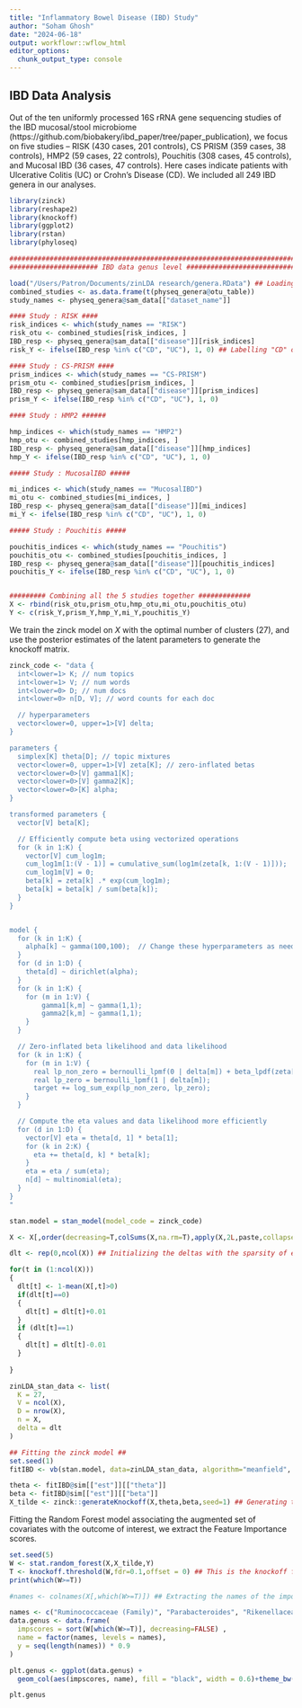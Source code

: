 ```yaml
---
title: "Inflammatory Bowel Disease (IBD) Study"
author: "Soham Ghosh"
date: "2024-06-18"
output: workflowr::wflow_html
editor_options:
  chunk_output_type: console
---
```


## IBD Data Analysis 

Out of the ten uniformly processed 16S rRNA gene sequencing studies of the IBD mucosal/stool microbiome (https://github.com/biobakery/ibd_paper/tree/paper_publication), we focus on five studies -- RISK (430 cases, 201 controls), CS PRISM (359 cases, 38 controls), HMP2 (59 cases, 22 controls), Pouchitis (308 cases, 45 controls), and Mucosal IBD (36 cases, 47 controls). Here cases indicate patients with Ulcerative Colitis (UC) or Crohn’s Disease (CD). We included all $249$ IBD genera in our analyses.

```r
library(zinck)
library(reshape2)
library(knockoff)
library(ggplot2)
library(rstan)
library(phyloseq)

################################################################################
###################### IBD data genus level ####################################

load("/Users/Patron/Documents/zinLDA research/genera.RData") ## Loading the meta IBD studies
combined_studies <- as.data.frame(t(physeq_genera@otu_table))
study_names <- physeq_genera@sam_data[["dataset_name"]]

#### Study : RISK ####
risk_indices <- which(study_names == "RISK")
risk_otu <- combined_studies[risk_indices, ]
IBD_resp <- physeq_genera@sam_data[["disease"]][risk_indices]
risk_Y <- ifelse(IBD_resp %in% c("CD", "UC"), 1, 0) ## Labelling "CD" or "UC" as 1, rest as 0

#### Study : CS-PRISM ####
prism_indices <- which(study_names == "CS-PRISM")
prism_otu <- combined_studies[prism_indices, ]
IBD_resp <- physeq_genera@sam_data[["disease"]][prism_indices]
prism_Y <- ifelse(IBD_resp %in% c("CD", "UC"), 1, 0) 

#### Study : HMP2 ######

hmp_indices <- which(study_names == "HMP2")
hmp_otu <- combined_studies[hmp_indices, ]
IBD_resp <- physeq_genera@sam_data[["disease"]][hmp_indices]
hmp_Y <- ifelse(IBD_resp %in% c("CD", "UC"), 1, 0) 

##### Study : MucosalIBD #####

mi_indices <- which(study_names == "MucosalIBD")
mi_otu <- combined_studies[mi_indices, ]
IBD_resp <- physeq_genera@sam_data[["disease"]][mi_indices]
mi_Y <- ifelse(IBD_resp %in% c("CD", "UC"), 1, 0) 

##### Study : Pouchitis #####

pouchitis_indices <- which(study_names == "Pouchitis")
pouchitis_otu <- combined_studies[pouchitis_indices, ]
IBD_resp <- physeq_genera@sam_data[["disease"]][pouchitis_indices]
pouchitis_Y <- ifelse(IBD_resp %in% c("CD", "UC"), 1, 0) 


######### Combining all the 5 studies together #############
X <- rbind(risk_otu,prism_otu,hmp_otu,mi_otu,pouchitis_otu)
Y <- c(risk_Y,prism_Y,hmp_Y,mi_Y,pouchitis_Y)
```

We train the zinck model on $X$ with the optimal number of clusters (27), and use the posterior estimates of the latent parameters to generate the knockoff matrix.

```r
zinck_code <- "data {
  int<lower=1> K; // num topics
  int<lower=1> V; // num words
  int<lower=0> D; // num docs
  int<lower=0> n[D, V]; // word counts for each doc

  // hyperparameters
  vector<lower=0, upper=1>[V] delta;
}

parameters {
  simplex[K] theta[D]; // topic mixtures
  vector<lower=0, upper=1>[V] zeta[K]; // zero-inflated betas
  vector<lower=0>[V] gamma1[K];
  vector<lower=0>[V] gamma2[K];
  vector<lower=0>[K] alpha;
}

transformed parameters {
  vector[V] beta[K];

  // Efficiently compute beta using vectorized operations
  for (k in 1:K) {
    vector[V] cum_log1m;
    cum_log1m[1:(V - 1)] = cumulative_sum(log1m(zeta[k, 1:(V - 1)]));
    cum_log1m[V] = 0;
    beta[k] = zeta[k] .* exp(cum_log1m);
    beta[k] = beta[k] / sum(beta[k]);
  }
}


model {
  for (k in 1:K) {
    alpha[k] ~ gamma(100,100);  // Change these hyperparameters as needed
  }
  for (d in 1:D) {
    theta[d] ~ dirichlet(alpha);
  }
  for (k in 1:K) {
    for (m in 1:V) {
        gamma1[k,m] ~ gamma(1,1);
        gamma2[k,m] ~ gamma(1,1);
    }
  }

  // Zero-inflated beta likelihood and data likelihood
  for (k in 1:K) {
    for (m in 1:V) {
      real lp_non_zero = bernoulli_lpmf(0 | delta[m]) + beta_lpdf(zeta[k, m] | gamma1[k, m], gamma2[k, m]);
      real lp_zero = bernoulli_lpmf(1 | delta[m]);
      target += log_sum_exp(lp_non_zero, lp_zero);
    }
  }

  // Compute the eta values and data likelihood more efficiently
  for (d in 1:D) {
    vector[V] eta = theta[d, 1] * beta[1];
    for (k in 2:K) {
      eta += theta[d, k] * beta[k];
    }
    eta = eta / sum(eta);
    n[d] ~ multinomial(eta);
  }
}
"

stan.model = stan_model(model_code = zinck_code)

X <- X[,order(decreasing=T,colSums(X,na.rm=T),apply(X,2L,paste,collapse=''))] ## ordering the columns w/ decreasing abundance

dlt <- rep(0,ncol(X)) ## Initializing the deltas with the sparsity of each column

for(t in (1:ncol(X)))
{
  dlt[t] <- 1-mean(X[,t]>0)
  if(dlt[t]==0)
  {
    dlt[t] = dlt[t]+0.01
  }
  if (dlt[t]==1)
  {
    dlt[t] = dlt[t]-0.01
  }
  
}

zinLDA_stan_data <- list(
  K = 27,
  V = ncol(X),
  D = nrow(X),
  n = X,
  delta = dlt
)

## Fitting the zinck model ##
set.seed(1)
fitIBD <- vb(stan.model, data=zinLDA_stan_data, algorithm="meanfield", importance_resampling=TRUE, iter=10000,tol_rel_obj=0.01,elbo_samples=500)

theta <- fitIBD@sim[["est"]][["theta"]]
beta <- fitIBD@sim[["est"]][["beta"]]
X_tilde <- zinck::generateKnockoff(X,theta,beta,seed=1) ## Generating the kncokoff copy


```

Fitting the Random Forest model associating the augmented set of covariates with the outcome of interest, we extract the Feature Importance scores. 

```r
set.seed(5)
W <- stat.random_forest(X,X_tilde,Y)
T <- knockoff.threshold(W,fdr=0.1,offset = 0) ## This is the knockoff filter threshold
print(which(W>=T))

#names <- colnames(X[,which(W>=T)]) ## Extracting the names of the important genera

names <- c("Ruminococcaceae (Family)", "Parabacteroides", "Rikenellaceae (Family)", "Oscillospira", "Lachnospira","Coprococcus","Bilophila","Anaerostipes","Lachnobacterium","Holdemania")
data.genus <- data.frame(
  impscores = sort(W[which(W>=T)], decreasing=FALSE) , 
  name = factor(names, levels = names),
  y = seq(length(names)) * 0.9
)

plt.genus <- ggplot(data.genus) +
  geom_col(aes(impscores, name), fill = "black", width = 0.6)+theme_bw()+ylab("Genera")+xlab("Feature Statistic")

plt.genus

```

